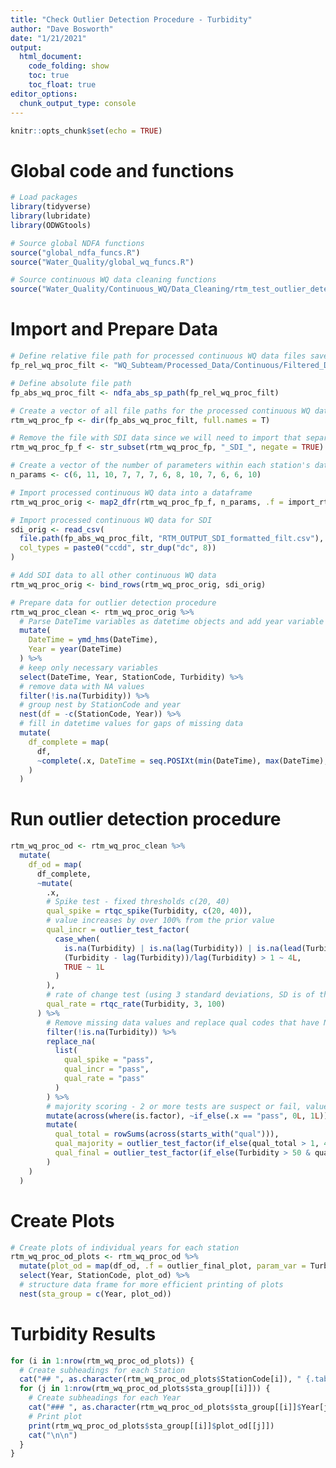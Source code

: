 ```yaml
---
title: "Check Outlier Detection Procedure - Turbidity"
author: "Dave Bosworth"
date: "1/21/2021"
output: 
  html_document: 
    code_folding: show
    toc: true
    toc_float: true
editor_options: 
  chunk_output_type: console
---
```


```r
knitr::opts_chunk$set(echo = TRUE)
```

# Global code and functions

```r
# Load packages
library(tidyverse)
library(lubridate)
library(ODWGtools)
```

```r
# Source global NDFA functions
source("global_ndfa_funcs.R")
source("Water_Quality/global_wq_funcs.R")

# Source continuous WQ data cleaning functions
source("Water_Quality/Continuous_WQ/Data_Cleaning/rtm_test_outlier_detect_funcs.R")
```

# Import and Prepare Data

```r
# Define relative file path for processed continuous WQ data files saved on NDFA SharePoint
fp_rel_wq_proc_filt <- "WQ_Subteam/Processed_Data/Continuous/Filtered_Dates"

# Define absolute file path
fp_abs_wq_proc_filt <- ndfa_abs_sp_path(fp_rel_wq_proc_filt)

# Create a vector of all file paths for the processed continuous WQ data
rtm_wq_proc_fp <- dir(fp_abs_wq_proc_filt, full.names = T)

# Remove the file with SDI data since we will need to import that separately (import_rtm_data doesn't work with it)
rtm_wq_proc_fp_f <- str_subset(rtm_wq_proc_fp, "_SDI_", negate = TRUE)

# Create a vector of the number of parameters within each station's dataset
n_params <- c(6, 11, 10, 7, 7, 7, 6, 8, 10, 7, 6, 6, 10)

# Import processed continuous WQ data into a dataframe
rtm_wq_proc_orig <- map2_dfr(rtm_wq_proc_fp_f, n_params, .f = import_rtm_data)

# Import processed continuous WQ data for SDI
sdi_orig <- read_csv(
  file.path(fp_abs_wq_proc_filt, "RTM_OUTPUT_SDI_formatted_filt.csv"),
  col_types = paste0("ccdd", str_dup("dc", 8))
)

# Add SDI data to all other continuous WQ data
rtm_wq_proc_orig <- bind_rows(rtm_wq_proc_orig, sdi_orig)
```

```r
# Prepare data for outlier detection procedure
rtm_wq_proc_clean <- rtm_wq_proc_orig %>% 
  # Parse DateTime variables as datetime objects and add year variable
  mutate(
    DateTime = ymd_hms(DateTime), 
    Year = year(DateTime)
  ) %>% 
  # keep only necessary variables
  select(DateTime, Year, StationCode, Turbidity) %>% 
  # remove data with NA values
  filter(!is.na(Turbidity)) %>% 
  # group nest by StationCode and year
  nest(df = -c(StationCode, Year)) %>% 
  # fill in datetime values for gaps of missing data
  mutate(
    df_complete = map(
      df, 
      ~complete(.x, DateTime = seq.POSIXt(min(DateTime), max(DateTime), by = "15 min"))
    )
  )
```

# Run outlier detection procedure

```r
rtm_wq_proc_od <- rtm_wq_proc_clean %>% 
  mutate(
    df_od = map(
      df_complete,
      ~mutate(
        .x,
        # Spike test - fixed thresholds c(20, 40)
        qual_spike = rtqc_spike(Turbidity, c(20, 40)),
        # value increases by over 100% from the prior value
        qual_incr = outlier_test_factor(
          case_when(
            is.na(Turbidity) | is.na(lag(Turbidity)) | is.na(lead(Turbidity)) ~ NA_integer_,
            (Turbidity - lag(Turbidity))/lag(Turbidity) > 1 ~ 4L,
            TRUE ~ 1L
          )
        ),
        # rate of change test (using 3 standard deviations, SD is of the prior 25-hour period)
        qual_rate = rtqc_rate(Turbidity, 3, 100)
      ) %>% 
        # Remove missing data values and replace qual codes that have NA values
        filter(!is.na(Turbidity)) %>% 
        replace_na(
          list(
            qual_spike = "pass",
            qual_incr = "pass",
            qual_rate = "pass"
          )
        ) %>% 
        # majority scoring - 2 or more tests are suspect or fail, value is greater than 50 NTU
        mutate(across(where(is.factor), ~if_else(.x == "pass", 0L, 1L))) %>% 
        mutate(
          qual_total = rowSums(across(starts_with("qual"))),
          qual_majority = outlier_test_factor(if_else(qual_total > 1, 4L, 1L)),
          qual_final = outlier_test_factor(if_else(Turbidity > 50 & qual_majority == "fail", 4L, 1L))
        )
    )
  )
```

# Create Plots

```r
# Create plots of individual years for each station
rtm_wq_proc_od_plots <- rtm_wq_proc_od %>% 
  mutate(plot_od = map(df_od, .f = outlier_final_plot, param_var = Turbidity)) %>% 
  select(Year, StationCode, plot_od) %>% 
  # structure data frame for more efficient printing of plots
  nest(sta_group = c(Year, plot_od))
```

# Turbidity Results {.tabset .tabset-pills}

```r
for (i in 1:nrow(rtm_wq_proc_od_plots)) {
  # Create subheadings for each Station
  cat("## ", as.character(rtm_wq_proc_od_plots$StationCode[i]), " {.tabset .tabset-pills}\n\n")
  for (j in 1:nrow(rtm_wq_proc_od_plots$sta_group[[i]])) {
    # Create subheadings for each Year
    cat("### ", as.character(rtm_wq_proc_od_plots$sta_group[[i]]$Year[j]), "\n\n") 
    # Print plot
    print(rtm_wq_proc_od_plots$sta_group[[i]]$plot_od[[j]])
    cat("\n\n")  
  }
}
```

